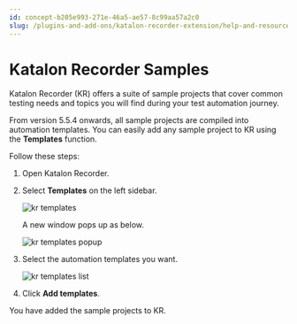 ```yaml
---
id: concept-b205e993-271e-46a5-ae57-8c99aa57a2c0
slug: /plugins-and-add-ons/katalon-recorder-extension/help-and-resources/katalon-recorder-samples
---
```


# Katalon Recorder Samples

Katalon Recorder \(KR\) offers a suite of sample projects that cover common testing needs and topics you will find during your test automation journey.

From version 5.5.4 onwards, all sample projects are compiled into automation templates. You can easily add any sample project to KR using the **Templates** function.

Follow these steps:

1.  Open Katalon Recorder.
2.  Select **Templates** on the left sidebar.

    <img src="https://github.com/katalon-studio/docs-images/raw/master/katalon-recorder/docs/samples/kr-templates.png" alt="kr templates" />

    A new window pops up as below.

    <img src="https://github.com/katalon-studio/docs-images/raw/master/katalon-recorder/docs/samples/kr-templace-popup.png" alt="kr templates popup" />

3.  Select the automation templates you want.

    <img src="https://github.com/katalon-studio/docs-images/raw/master/katalon-recorder/docs/samples/kr-add-templates.png" alt="kr templates list" />

4.  Click **Add templates**.


You have added the sample projects to KR.